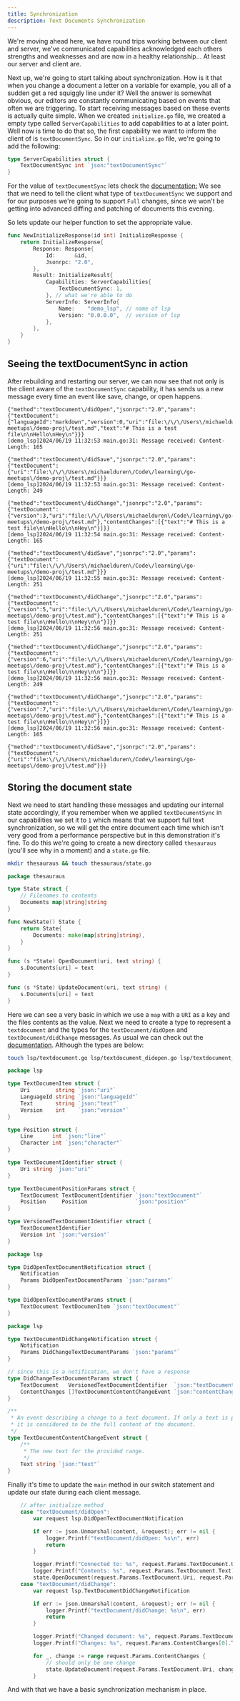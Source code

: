 ```yaml
---
title: Synchronization
description: Text Documents Synchronization
---
```


We're moving ahead here, we have round trips working between our client and server, we've communicated
capabilities acknowledged each others strengths and weaknesses and are now in a healthy relationship... 
At least our server and client are.

Next up, we're going to start talking about synchronization.
How is it that when you change a document a letter on a variable for example, you all of a sudden get a red squiggly line under it?
Well the answer is somewhat obvious, our editors are constantly communicating based on events that often we are triggering.
To start receiving messages based on these events is actually quite simple.
When we created `initialize.go` file, we created a empty type called `ServerCapabilities` to add capabilities to at a later point.
Well now is time to do that so, the first capability we want to inform the client of is `textDocumentSync`.
So in our `initialize.go` file, we're going to add the following:
```go
type ServerCapabilities struct {
	TextDocumentSync int `json:"textDocumentSync"`
}
```
For the value of `textDocumentSync` lets check the [documentation:](https://microsoft.github.io/language-server-protocol/specifications/lsp/3.17/specification/#textDocument_synchronization)
We see that we need to tell the client what type of `textDocumentSync` we support and for 
our purposes we're going to support `Full` changes,
since we won't be getting into advanced diffing and patching of documents this evening.

So lets update our helper function to set the appropriate value.
```go ins={9}
func NewInitializeResponse(id int) InitializeResponse {
	return InitializeResponse{
		Response: Response{
			Id:      &id,
			Jsonrpc: "2.0",
		},
		Result: InitializeResult{
			Capabilities: ServerCapabilities{
				TextDocumentSync: 1,
			}, // what we're able to do
			ServerInfo: ServerInfo{
				Name:    "demo_lsp", // name of lsp
				Version: "0.0.0.0",  // version of lsp
			},
		},
	}
}
```

## Seeing the textDocumentSync in action

After rebuilding and restarting our server, we can now see that not only is the client aware of the `textDocumentSync` capability,
it has sends us a new message every time an event like save, change, or open happens.

```logs
{"method":"textDocument\/didOpen","jsonrpc":"2.0","params":{"textDocument":{"languageId":"markdown","version":0,"uri":"file:\/\/\/Users\/michaelduren\/Code\/learning\/go-meetups\/demo-proj\/test.md","text":"# This is a test file\n\nHello\nHey\n"}}}
[demo_lsp]2024/06/19 11:32:53 main.go:31: Message received: Content-Length: 165

{"method":"textDocument\/didSave","jsonrpc":"2.0","params":{"textDocument":{"uri":"file:\/\/\/Users\/michaelduren\/Code\/learning\/go-meetups\/demo-proj\/test.md"}}}
[demo_lsp]2024/06/19 11:32:53 main.go:31: Message received: Content-Length: 249

{"method":"textDocument\/didChange","jsonrpc":"2.0","params":{"textDocument":{"version":3,"uri":"file:\/\/\/Users\/michaelduren\/Code\/learning\/go-meetups\/demo-proj\/test.md"},"contentChanges":[{"text":"# This is a test file\n\nHello\n\nHey\n"}]}}
[demo_lsp]2024/06/19 11:32:54 main.go:31: Message received: Content-Length: 165

{"method":"textDocument\/didSave","jsonrpc":"2.0","params":{"textDocument":{"uri":"file:\/\/\/Users\/michaelduren\/Code\/learning\/go-meetups\/demo-proj\/test.md"}}}
[demo_lsp]2024/06/19 11:32:55 main.go:31: Message received: Content-Length: 251

{"method":"textDocument\/didChange","jsonrpc":"2.0","params":{"textDocument":{"version":5,"uri":"file:\/\/\/Users\/michaelduren\/Code\/learning\/go-meetups\/demo-proj\/test.md"},"contentChanges":[{"text":"# This is a test file\n\nHello\n\nHey\n\n"}]}}
[demo_lsp]2024/06/19 11:32:56 main.go:31: Message received: Content-Length: 251

{"method":"textDocument\/didChange","jsonrpc":"2.0","params":{"textDocument":{"version":6,"uri":"file:\/\/\/Users\/michaelduren\/Code\/learning\/go-meetups\/demo-proj\/test.md"},"contentChanges":[{"text":"# This is a test file\n\nHello\n\nHey\n\n"}]}}
[demo_lsp]2024/06/19 11:32:56 main.go:31: Message received: Content-Length: 249

{"method":"textDocument\/didChange","jsonrpc":"2.0","params":{"textDocument":{"version":7,"uri":"file:\/\/\/Users\/michaelduren\/Code\/learning\/go-meetups\/demo-proj\/test.md"},"contentChanges":[{"text":"# This is a test file\n\nHello\n\nHey\n"}]}}
[demo_lsp]2024/06/19 11:32:56 main.go:31: Message received: Content-Length: 165

{"method":"textDocument\/didSave","jsonrpc":"2.0","params":{"textDocument":{"uri":"file:\/\/\/Users\/michaelduren\/Code\/learning\/go-meetups\/demo-proj\/test.md"}}}
```

## Storing the document state

Next we need to start handling these messages and updating our internal state accordingly, if you remember when we applied `textDocumentSync` in our capabilities we set it to `1` which means that we support full text synchronization,
so we will get the entire document each time which isn't very good from a performance perspective but in this demonstration it's fine.
To do this we're going to create a new directory called `thesauraus` (you'll see why in a moment) and a `state.go` file.

```bash
mkdir thesauraus && touch thesauraus/state.go
```

```go title="thesauraus/state.go"
package thesauraus

type State struct {
	// Filenames to contents
	Documents map[string]string
}

func NewState() State {
	return State{
		Documents: make(map[string]string),
	}
}

func (s *State) OpenDocument(uri, text string) {
	s.Documents[uri] = text
}

func (s *State) UpdateDocument(uri, text string) {
	s.Documents[uri] = text
}
```

Here we can see a very basic in which we use a `map` with a `URI` as a key and the files contents as the value.
Next we need to create a type to represent a `textdocument` and the types for the `textDocument/didOpen` and `textDocument/didChange` messages.
As usual we can check out the [documentation](https://microsoft.github.io/language-server-protocol/specifications/lsp/3.17/specification/#textDocument_didOpen).
Although the types are below:

```bash
touch lsp/textdocument.go lsp/textdocument_didopen.go lsp/textdocument_didchange.go
```
```go title="lsp/textdocument.go"
package lsp

type TextDocumenItem struct {
	Uri        string `json:"uri"`
	LanguageId string `json:"languageId"`
	Text       string `json:"text"`
	Version    int    `json:"version"`
}

type Position struct {
	Line      int `json:"line"`
	Character int `json:"character"`
}

type TextDocumentIdentifier struct {
	Uri string `json:"uri"`
}

type TextDocumentPositionParams struct {
	TextDocument TextDocumentIdentifier `json:"textDocument"`
	Position     Position               `json:"position"`
}

type VersionedTextDocumentIdentifier struct {
	TextDocumentIdentifier
	Version int `json:"version"`
}
```

```go title="lsp/textdocument_didopen.go"
package lsp

type DidOpenTextDocumentNotification struct {
	Notification
	Params DidOpenTextDocumentParams `json:"params"`
}

type DidOpenTextDocumentParams struct {
	TextDocument TextDocumenItem `json:"textDocument"`
}
```

```go title="lsp/textdocument_didchange.go"
package lsp

type TextDocumentDidChangeNotification struct {
	Notification
	Params DidChangeTextDocumentParams `json:"params"`
}

// since this is a notification, we don't have a response
type DidChangeTextDocumentParams struct {
	TextDocument   VersionedTextDocumentIdentifier  `json:"textDocument"`
	ContentChanges []TextDocumentContentChangeEvent `json:"contentChanges"`
}

/**
 * An event describing a change to a text document. If only a text is provided
 * it is considered to be the full content of the document.
 */
type TextDocumentContentChangeEvent struct {
	/**
	 * The new text for the provided range.
	 */
	Text string `json:"text"`
}
```

Finally it's time to update the `main` method in our switch statement and update our state during each client message.

```go title="main.go" ins={2-28}
    // after initialize method
	case "textDocument/didOpen":
		var request lsp.DidOpenTextDocumentNotification

		if err := json.Unmarshal(content, &request); err != nil {
			logger.Printf("textDocument/didOpen: %s\n", err)
			return
		}

		logger.Printf("Connected to: %s", request.Params.TextDocument.Uri)
		logger.Printf("Contents: %s", request.Params.TextDocument.Text)
		state.OpenDocument(request.Params.TextDocument.Uri, request.Params.TextDocument.Text)
	case "textDocument/didChange":
		var request lsp.TextDocumentDidChangeNotification

		if err := json.Unmarshal(content, &request); err != nil {
			logger.Printf("textDocument/didChange: %s\n", err)
			return
		}

		logger.Printf("Changed document: %s", request.Params.TextDocument.Uri)
		logger.Printf("Changes: %s", request.Params.ContentChanges[0].Text)

		for _, change := range request.Params.ContentChanges {
			// should only be one change
			state.UpdateDocument(request.Params.TextDocument.Uri, change.Text)
		}
```

And with that we have a basic synchronization mechanism in place.
